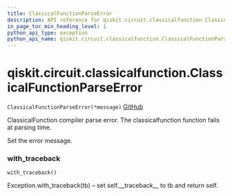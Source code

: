 ```yaml
---
title: ClassicalFunctionParseError
description: API reference for qiskit.circuit.classicalfunction.ClassicalFunctionParseError
in_page_toc_min_heading_level: 1
python_api_type: exception
python_api_name: qiskit.circuit.classicalfunction.ClassicalFunctionParseError
---
```


<span id="qiskit-circuit-classicalfunction-classicalfunctionparseerror" />

# qiskit.circuit.classicalfunction.ClassicalFunctionParseError

<span id="qiskit.circuit.classicalfunction.ClassicalFunctionParseError" />

`ClassicalFunctionParseError(*message)` [GitHub](https://github.com/qiskit/qiskit/tree/stable/0.16/qiskit/circuit/classicalfunction/exceptions.py "view source code")

ClassicalFunction compiler parse error. The classicalfunction function fails at parsing time.

Set the error message.

### with\_traceback

<span id="qiskit.circuit.classicalfunction.ClassicalFunctionParseError.with_traceback" />

`with_traceback()`

Exception.with\_traceback(tb) – set self.\_\_traceback\_\_ to tb and return self.

